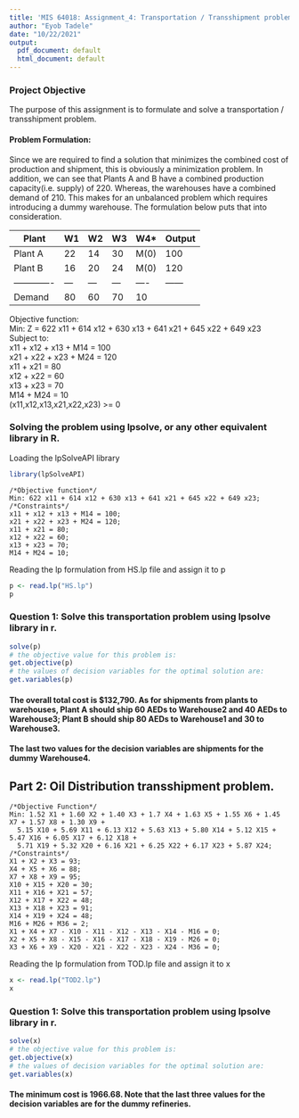 ```yaml
---
title: 'MIS 64018: Assignment_4: Transportation / Transshipment problem '
author: "Eyob Tadele"
date: "10/22/2021"
output:
  pdf_document: default
  html_document: default
---
```


### Project Objective
The purpose of this assignment is to formulate and solve a transportation / transshipment problem.

#### Problem Formulation:
Since we are required to find a solution that minimizes the combined cost of production and shipment, this is obviously a minimization problem. In addition, we can see that Plants A and B have a combined production capacity(i.e. supply) of 220. Whereas, the warehouses have a combined demand of 210. This makes for an unbalanced problem which requires introducing a dummy warehouse. The formulation below puts that into consideration.
&nbsp;

Plant         | W1 | W2 | W3 | W4* | Output 
------------- | ---| ---| ---| ----| ------
Plant A       | 22 | 14 | 30 | M(0)| 100 
Plant B       | 16 | 20 | 24 | M(0)| 120 
------------- | ---| ---| ---| ----| ------
Demand        | 80 | 60 | 70 | 10  | 

Objective function: \
Min: Z = 622 x11 + 614 x12 + 630 x13 + 641 x21 + 645 x22 + 649 x23
Subject to: \
x11 + x12 + x13 + M14 = 100 \
x21 + x22 + x23 + M24 = 120 \
x11 + x21 = 80 \
x12 + x22 = 60 \
x13 + x23 = 70 \
M14 + M24 = 10 \
(x11,x12,x13,x21,x22,x23) >= 0 \

### Solving the problem using lpsolve, or any other equivalent library in R.
Loading the lpSolveAPI library
```r
library(lpSolveAPI)
```

```
/*Objective function*/
Min: 622 x11 + 614 x12 + 630 x13 + 641 x21 + 645 x22 + 649 x23;
/*Constraints*/
x11 + x12 + x13 + M14 = 100;
x21 + x22 + x23 + M24 = 120;
x11 + x21 = 80;
x12 + x22 = 60;
x13 + x23 = 70;
M14 + M24 = 10;
```

Reading the lp formulation from HS.lp file and assign it to p
```r
p <- read.lp("HS.lp")
p
```
### Question 1: Solve this transportation problem using lpsolve library in r.
```r
solve(p)
# the objective value for this problem is:
get.objective(p)        
# the values of decision variables for the optimal solution are:
get.variables(p)
```

#### The overall total cost is $132,790. As for shipments from plants to warehouses, Plant A should ship 60 AEDs to Warehouse2 and 40 AEDs to Warehouse3; Plant B should ship 80 AEDs to Warehouse1 and 30 to Warehouse3.
#### The last two values for the decision variables are shipments for the dummy Warehouse4.

\newpage

## Part 2: Oil Distribution transshipment problem.

```
/*Objective Function*/
Min: 1.52 X1 + 1.60 X2 + 1.40 X3 + 1.7 X4 + 1.63 X5 + 1.55 X6 + 1.45 X7 + 1.57 X8 + 1.30 X9 + 
  5.15 X10 + 5.69 X11 + 6.13 X12 + 5.63 X13 + 5.80 X14 + 5.12 X15 + 5.47 X16 + 6.05 X17 + 6.12 X18 + 
  5.71 X19 + 5.32 X20 + 6.16 X21 + 6.25 X22 + 6.17 X23 + 5.87 X24;
/*Constraints*/
X1 + X2 + X3 = 93;
X4 + X5 + X6 = 88;
X7 + X8 + X9 = 95;
X10 + X15 + X20 = 30;
X11 + X16 + X21 = 57;
X12 + X17 + X22 = 48;
X13 + X18 + X23 = 91;
X14 + X19 + X24 = 48;
M16 + M26 + M36 = 2;
X1 + X4 + X7 - X10 - X11 - X12 - X13 - X14 - M16 = 0;
X2 + X5 + X8 - X15 - X16 - X17 - X18 - X19 - M26 = 0;
X3 + X6 + X9 - X20 - X21 - X22 - X23 - X24 - M36 = 0;
```

Reading the lp formulation from TOD.lp file and assign it to x
```r
x <- read.lp("TOD2.lp")
x
```
### Question 1: Solve this transportation problem using lpsolve library in r.
```r
solve(x)
# the objective value for this problem is:
get.objective(x)        
# the values of decision variables for the optimal solution are:
get.variables(x)
```
#### The minimum cost is 1966.68. Note that the last three values for the decision variables are for the dummy refineries. 